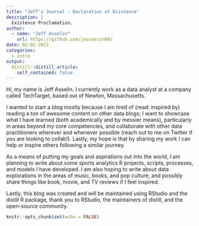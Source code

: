 ```yaml
---
title: "Jeff's Journal - Declaration of Existence"
description: |
  Existence Proclamation.
author:
  - name: "Jeff Asselin"
    url: https://github.com/jassassin68/
date: 02-02-2021
categories:
  - intro
output:
  distill::distill_article:
    self_contained: false
---
```


Hi, my name is Jeff Asselin. I currently work as a data analyst at a company called TechTarget, based out of Newton, Massachusetts.

I wanted to start a blog mostly because I am tired of (read: inspired by) reading a ton of awesome content on other data blogs; I want to showcase what I have learned (both academically and by messier means), particularly in areas beyond my core competencies, and collaborate with other data practitioners wherever and whenever possible (reach out to me on Twitter if you are looking to collab!). Lastly, my hope is that by sharing my work I can help or inspire others following a similar journey. 

As a means of putting my goals and aspirations out into the world, I am planning to write about some sports analytics R projects, scripts, processes, and models I have developed. I am also hoping to write about data explorations in the areas of music, books, and pop culture, and possibly share things like book, movie, and TV reviews if I feel inspired. 

Lastly, this blog was created and will be maintained using RStudio and the distill R package, thank you to RStudio, the maintainers of distill, and the open-source community. 



```r
knitr::opts_chunk$set(echo = FALSE)
```